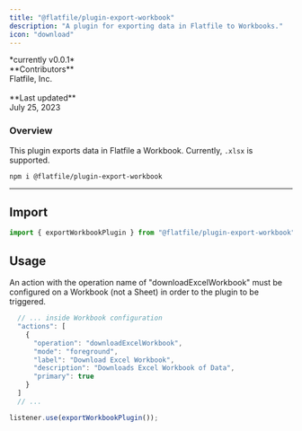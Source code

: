 ```yaml
---
title: "@flatfile/plugin-export-workbook"
description: "A plugin for exporting data in Flatfile to Workbooks."
icon: "download"
---
```


<CardGroup cols={1}>
    <Card title="@flatfile/plugin-export-workbook" href="https://github.com/FlatFilers/flatfile-plugins/tree/main/plugins/export-workbook" icon="github" >
    *currently v0.0.1*
    <br/>
    **Contributors**<br/>
    Flatfile, Inc.<br/>
    <br/>
    **Last updated**<br/>
    July 25, 2023
    </Card>
</CardGroup>


### Overview

This plugin exports data in Flatfile a Workbook. Currently, `.xlsx` is supported.


```SSH Install
npm i @flatfile/plugin-export-workbook
```


---

## Import

```ts
import { exportWorkbookPlugin } from "@flatfile/plugin-export-workbook";
```

## Usage

An action with the operation name of "downloadExcelWorkbook" must be configured on a Workbook (not a Sheet) in order to the plugin to be triggered.

```ts
  // ... inside Workbook configuration
  "actions": [
    {
      "operation": "downloadExcelWorkbook",
      "mode": "foreground",
      "label": "Download Excel Workbook",
      "description": "Downloads Excel Workbook of Data",
      "primary": true
    }
  ]
  // ...
```

```ts
listener.use(exportWorkbookPlugin());
```
